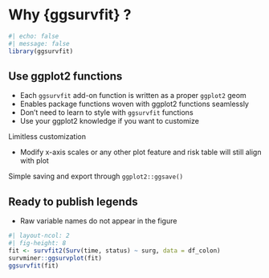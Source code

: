 # Why {ggsurvfit} ?

```r
#| echo: false
#| message: false
library(ggsurvfit)
```

## Use ggplot2 functions

* Each `ggsurvfit` add-on function is written as a proper `ggplot2` geom
* Enables package functions woven with ggplot2 functions seamlessly 
* Don’t need to learn to style with `ggsurvfit` functions
* Use your ggplot2 knowledge if you want to customize 

Limitless customization

* Modify x-axis scales or any other plot feature and risk table will still align with plot

Simple saving and export through `ggplot2::ggsave()`

## Ready to publish legends

* Raw variable names do not appear in the figure 

```r
#| layout-ncol: 2
#| fig-height: 8
fit <- survfit2(Surv(time, status) ~ surg, data = df_colon) 
survminer::ggsurvplot(fit)
ggsurvfit(fit) 
```



